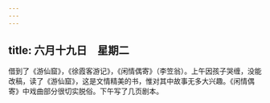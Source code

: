 ```yaml
---
---
---
```

title: 六月十九日　星期二
---




借到了《游仙窟》，《徐霞客游记》，《闲情偶寄》（李笠翁）。上午因孩子哭缠，没能改稿，读了《游仙窟》，这是文情精美的书，惟对其中故事无多大兴趣。《闲情偶寄》中戏曲部分很切实脱俗。下午写了几页剧本。
